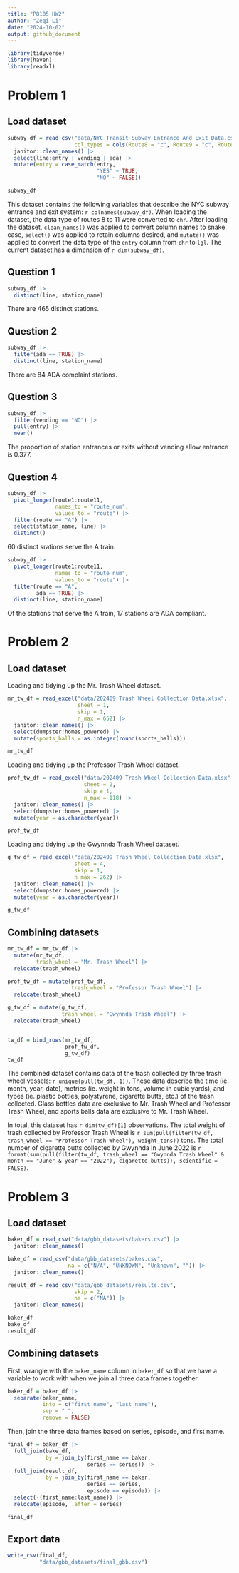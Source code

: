 ```yaml
---
title: "P8105 HW2"
author: "Zeqi Li"
date: "2024-10-02"
output: github_document
---
```


```r
library(tidyverse)
library(haven)
library(readxl)
```

# Problem 1

## Load dataset

```r
subway_df = read_csv("data/NYC_Transit_Subway_Entrance_And_Exit_Data.csv",
                     col_types = cols(Route8 = "c", Route9 = "c", Route10 = "c", Route11 = "c")) |>
  janitor::clean_names() |> 
  select(line:entry | vending | ada) |> 
  mutate(entry = case_match(entry, 
                            "YES" ~ TRUE,
                            "NO" ~ FALSE))

subway_df
```
This dataset contains the following variables that describe the NYC subway 
entrance and exit system: `r colnames(subway_df)`. When loading the dataset, 
the data type of routes 8 to 11 were converted to `chr`. After loading the 
dataset, `clean_names()` was applied to convert column names to snake case, 
`select()` was applied to retain columns desired, and `mutate()` was applied to 
convert the data type of the `entry` column from `chr` to `lgl`. The current 
dataset has a dimension of `r dim(subway_df)`. 

## Question 1
```r
subway_df |> 
  distinct(line, station_name)
```
There are 465 distinct stations.

## Question 2
```r
subway_df |> 
  filter(ada == TRUE) |> 
  distinct(line, station_name)
```
There are 84 ADA complaint stations.

## Question 3
```r
subway_df |> 
  filter(vending == "NO") |> 
  pull(entry) |> 
  mean()
```
The proportion of station entrances or exits without vending allow entrance is 
0.377.

## Question 4
```r
subway_df |> 
  pivot_longer(route1:route11,
               names_to = "route_num",
               values_to = "route") |> 
  filter(route == "A") |> 
  select(station_name, line) |> 
  distinct()
```
60 distinct srations serve the A train.

```r
subway_df |> 
  pivot_longer(route1:route11,
               names_to = "route_num",
               values_to = "route") |> 
  filter(route == "A", 
         ada == TRUE) |> 
  distinct(line, station_name)
```
Of the stations that serve the A train, 17 stations are ADA compliant.

# Problem 2

## Load dataset
Loading and tidying up the Mr. Trash Wheel dataset.
```r
mr_tw_df = read_excel("data/202409 Trash Wheel Collection Data.xlsx",
                      sheet = 1,
                      skip = 1,
                      n_max = 652) |> 
  janitor::clean_names() |> 
  select(dumpster:homes_powered) |> 
  mutate(sports_balls = as.integer(round(sports_balls)))

mr_tw_df
```

Loading and tidying up the Professor Trash Wheel dataset.
```r
prof_tw_df = read_excel("data/202409 Trash Wheel Collection Data.xlsx",
                        sheet = 2,
                        skip = 1,
                        n_max = 118) |> 
  janitor::clean_names() |> 
  select(dumpster:homes_powered) |> 
  mutate(year = as.character(year))

prof_tw_df
```

Loading and tidying up the Gwynnda Trash Wheel dataset.
```r
g_tw_df = read_excel("data/202409 Trash Wheel Collection Data.xlsx",
                     sheet = 4,
                     skip = 1,
                     n_max = 262) |> 
  janitor::clean_names() |> 
  select(dumpster:homes_powered) |> 
  mutate(year = as.character(year))

g_tw_df
```
## Combining datasets
```r
mr_tw_df = mr_tw_df |> 
  mutate(mr_tw_df, 
         trash_wheel = "Mr. Trash Wheel") |> 
  relocate(trash_wheel)

prof_tw_df = mutate(prof_tw_df, 
                    trash_wheel = "Professor Trash Wheel") |> 
  relocate(trash_wheel)

g_tw_df = mutate(g_tw_df, 
                 trash_wheel = "Gwynnda Trash Wheel") |> 
  relocate(trash_wheel)


tw_df = bind_rows(mr_tw_df,
                  prof_tw_df,
                  g_tw_df)
tw_df
```

The combined dataset contains data of the trash collected by three trash wheel 
vessels: `r unique(pull(tw_df, 1))`. These data describe the time (ie. month, 
year, date), metrics (ie. weight in tons, volume in cubic yards), and types (ie. 
plastic bottles, polystyrene, cigarette butts, etc.) of the trash collected. 
Glass bottles data are exclusive to Mr. Trash Wheel and Professor Trash Wheel, 
and sports balls data are exclusive to Mr. Trash Wheel. 

In total, this dataset has `r dim(tw_df)[1]` observations. The total weight of 
trash collected by Professor Trash Wheel is 
`r sum(pull(filter(tw_df, trash_wheel == "Professor Trash Wheel"), weight_tons))`
 tons. The total number of cigarette butts collected by Gwynnda in June 2022 is 
`r format(sum(pull(filter(tw_df, trash_wheel == "Gwynnda Trash Wheel" & month == "June" & year == "2022"), cigarette_butts)), scientific = FALSE)`.

# Problem 3

## Load dataset
```r
baker_df = read_csv("data/gbb_datasets/bakers.csv") |> 
  janitor::clean_names()

bake_df = read_csv("data/gbb_datasets/bakes.csv",
                   na = c("N/A", "UNKNOWN", "Unknown", "")) |> 
  janitor::clean_names()

result_df = read_csv("data/gbb_datasets/results.csv",
                     skip = 2,
                     na = c("NA")) |> 
  janitor::clean_names()

baker_df
bake_df
result_df
```
## Combining datasets
First, wrangle with the `baker_name` column in `baker_df` so that we have a 
variable to work with when we join all three data frames together.
```r
baker_df = baker_df |> 
  separate(baker_name,
           into = c("first_name", "last_name"),
           sep = " ",
           remove = FALSE)
```
Then, join the three data frames based on series, episode, and first name.
```r
final_df = baker_df |> 
  full_join(bake_df,
            by = join_by(first_name == baker,
                         series == series)) |> 
  full_join(result_df,
            by = join_by(first_name == baker,
                         series == series,
                         episode == episode)) |> 
  select(-(first_name:last_name)) |> 
  relocate(episode, .after = series)

final_df
```

## Export data
```r
write_csv(final_df,
          "data/gbb_datasets/final_gbb.csv")
```



